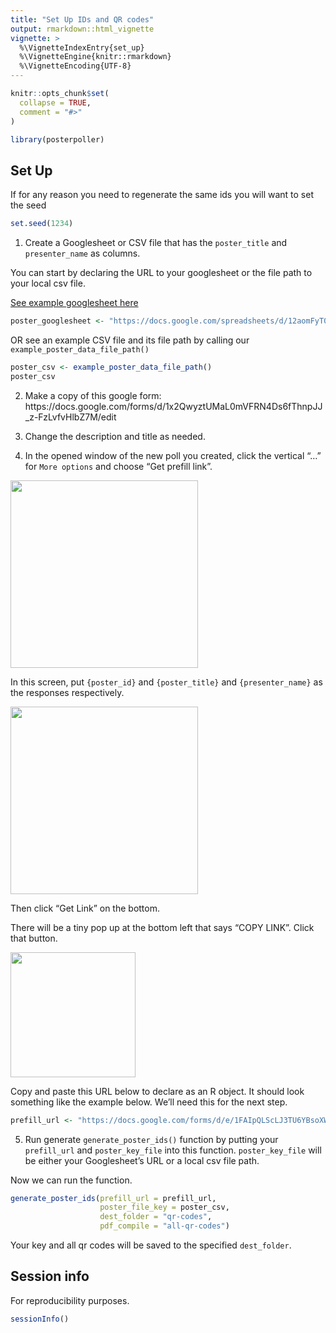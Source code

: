 ```yaml
---
title: "Set Up IDs and QR codes"
output: rmarkdown::html_vignette
vignette: >
  %\VignetteIndexEntry{set_up}
  %\VignetteEngine{knitr::rmarkdown}
  %\VignetteEncoding{UTF-8}
---
```


```r
knitr::opts_chunk$set(
  collapse = TRUE,
  comment = "#>"
)
```

```r
library(posterpoller)
```

## Set Up

If for any reason you need to regenerate the same ids you will want to set the seed

```r
set.seed(1234)
```

1. Create a Googlesheet or CSV file that has the `poster_title` and `presenter_name` as columns. 

You can start by declaring the URL to your googlesheet or the file path to your local csv file. 

[See example googlesheet here](https://docs.google.com/spreadsheets/d/12aomFyT0zEHNmpyCQoGdDh16P-bRp4Pkt4PCCrU7gYY/edit#gid=0)

```r
poster_googlesheet <- "https://docs.google.com/spreadsheets/d/12aomFyT0zEHNmpyCQoGdDh16P-bRp4Pkt4PCCrU7gYY/edit#gid=0"
```

OR see an example CSV file and its file path by calling our `example_poster_data_file_path()` 

```r
poster_csv <- example_poster_data_file_path()
poster_csv
```

2. Make a copy of this google form: https://docs.google.com/forms/d/1x2QwyztUMaL0mVFRN4Ds6fThnpJJ_z-FzLvfvHlbZ7M/edit

3. Change the description and title as needed.

4. In the opened window of the new poll you created, click the vertical "..." for `More options` and choose "Get prefill link".

<img src ="resources/prefill_link_button.png" width=300px>

In this screen, put `{poster_id}` and `{poster_title}` and `{presenter_name}` as the responses respectively.

<img src ="resources/entries.png" width=300px>

Then click "Get Link" on the bottom.

There will be a tiny pop up at the bottom left that says "COPY LINK". Click that button.

<img src ="resources/copy_link.png" width=200px>

Copy and paste this URL below to declare as an R object. It should look something like the example below. We'll need this for the next step.

```r
prefill_url <- "https://docs.google.com/forms/d/e/1FAIpQLScLJ3TU6YBsoXWYe8UQRwnkqBBPmbUmth8hnNvjOka_ntuOoA/viewform?usp=pp_url&entry.38519462=%7Bposter_id%7D&entry.2095768008=%7Bpresenter_name%7D&entry.1154882998=%7Bposter_title%7D"
```

5. Run generate `generate_poster_ids()` function by putting your `prefill_url` and `poster_key_file` into this function. `poster_key_file` will be either your Googlesheet's URL or a local csv file path. 

Now we can run the function.

```r
generate_poster_ids(prefill_url = prefill_url,
                    poster_file_key = poster_csv,
                    dest_folder = "qr-codes",
                    pdf_compile = "all-qr-codes")
```


Your key and all qr codes will be saved to the specified `dest_folder`. 

## Session info

For reproducibility purposes.

```r
sessionInfo()
```
